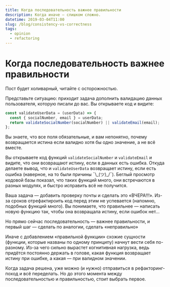 ```yaml
---
title: Когда последовательность важнее правильности
description: Когда иначе — слишком сложно.
datetime: 2019-03-04T11:00
slug: /blog/consistency-vs-correctness
tags:
  - opinion
  - refactoring
---
```


# Когда последовательность важнее правильности

Пост будет холиварный, читайте с осторожностью.

Представьте ситуацию: приходит задача дополнить валидацию данных пользователя, которую писали до вас. Вы открываете код и видите:

```js
const validateUserData = (userData) => {
  const { socialNumber, email } = userData;
  return validateSocialNumber(socialNumber) || validateEmail(email);
};
```

Вы знаете, что все поля обязательные, и вам непонятно, почему возвращается истина если валидно хотя бы одно значение, а не всё вместе.

Вы открываете код функций `validateSocialNumber` и `validateEmail` и видите, что они возвращают истину, если в данных есть ошибка. Откуда делаете вывод, что и `validateUserData` возвращает истину, если есть ошибка (наверное, на то были причины ¯\\\_(ツ)\_/¯). Беглый просмотр кодовой базы показал, что таких функций много, они встречаются в разных модулях, и быстро исправить всё не получится.

Ваша задача — добавить проверку почты и сделать это «ВЧЕРА!!!». Из-за сроков отрефактироить код перед этим не успевается (напомню, подобных функций много). Вы понимаете, что правильнее — написать новую функцию так, чтобы она возвращала истину, если ошибок нет...

<Highlight>
  Но прямо сейчас последовательность — важнее правильности, и первый шаг — сделать по аналогии,
  сделать «неправильно»
</Highlight>

Иначе с добавлением «правильной функции» схожие сущности (функции, которые названы по одному принципу) начнут вести себя по-разному. Из-за чего сильно вырастет когнитивная нагрузка, ведь придётся постоянно держать в голове, какая функция возвращает истину при ошибке, а какая — при валидном значении.

Когда задача решена, уже можно (и нужно) отправиться в рефакторинг-поход и всё переделать. Но до этого момента между последовательностью и правильностью, стоит выбрать первое.
